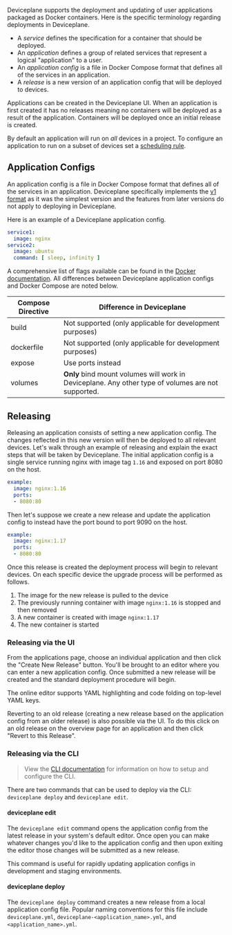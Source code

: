 
<Docs title="Deploying">

Deviceplane supports the deployment and updating of user applications packaged as Docker containers. Here is the specific terminology regarding deployments in Deviceplane.

 - A *service* defines the specification for a container that should be deployed.
 - An *application* defines a group of related services that represent a logical "application" to a user.
 - An *application config* is a file in Docker Compose format that defines all of the services in an application.
 - A *release* is a new version of an application config that will be deployed to devices.

Applications can be created in the Deviceplane UI. When an application is first created it has no releases meaning no containers will be deployed as a result of the application. Containers will be deployed once an initial release is created.

By default an application will run on _all_ devices in a project. To configure an application to run on a subset of devices set a [scheduling rule](/docs/deploying/scheduling).

## Application Configs

An application config is a file in Docker Compose format that defines all of the services in an application. Deviceplane specifically implements the [v1 format](https://docs.docker.com/compose/compose-file/compose-file-v1/) as it was the simplest version and the features from later versions do not apply to deploying in Deviceplane.

Here is an example of a Deviceplane application config.

```yaml
service1:
  image: nginx
service2:
  image: ubuntu
  command: [ sleep, infinity ]
```

A comprehensive list of flags available can be found in the [Docker documentation](https://docs.docker.com/compose/compose-file/compose-file-v1/). All differences between Deviceplane application configs and Docker Compose are noted below.

| Compose Directive | Difference in Deviceplane                                                                          |
| ----------------- | --------------------------------------------------------------------------------------------------- |
| build           | Not supported (only applicable for development purposes)                                           |
| dockerfile      | Not supported (only applicable for development purposes)                                           |
| expose          | Use ports instead                                                                                  |
| volumes         | **Only** bind mount volumes will work in Deviceplane. Any other type of volumes are not supported. |

## Releasing

Releasing an application consists of setting a new application config. The changes reflected in this new version will then be deployed to all relevant devices. Let's walk through an example of releasing and explain the exact steps that will be taken by Deviceplane. The initial application config is a single service running nginx with image tag `1.16` and exposed on port 8080 on the host.

```yaml
example:
  image: nginx:1.16
  ports:
  - 8080:80
```

Then let's suppose we create a new release and update the application config to instead have the port bound to port 9090 on the host.

```yaml
example:
  image: nginx:1.17
  ports:
  - 8080:80
```

Once this release is created the deployment process will begin to relevant devices. On each specific device the upgrade process will be performed as follows.

1. The image for the new release is pulled to the device
2. The previously running container with image `nginx:1.16` is stopped and then removed
3. A new container is created with image `nginx:1.17`
4. The new container is started

### Releasing via the UI

From the applications page, choose an individual application and then click the "Create New Release" button. You'll be brought to an editor where you can enter a new application config. Once submitted a new release will be created and the standard deployment procedure will begin.

The online editor supports YAML highlighting and code folding on top-level YAML keys.

Reverting to an old release (creating a new release based on the application config from an older release) is also possible via the UI. To do this click on an old release on the overview page for an application and then click "Revert to this Release".

### Releasing via the CLI

> View the [CLI documentation](/docs/cli) for information on how to setup and configure the CLI.

There are two commands that can be used to deploy via the CLI: `deviceplane deploy` and `deviceplane edit`.

#### deviceplane edit

The `deviceplane edit` command opens the application config from the latest release in your system's default editor. Once open you can make whatever changes you'd like to the application config and then upon exiting the editor those changes will be submitted as a new release.

This command is useful for rapidly updating application configs in development and staging environments.

#### deviceplane deploy

The `deviceplane deploy` command creates a new release from a local application config file. Popular naming conventions for this file include `deviceplane.yml`, `deviceplane-<application_name>.yml`, and `<application_name>.yml`.

</Docs>
